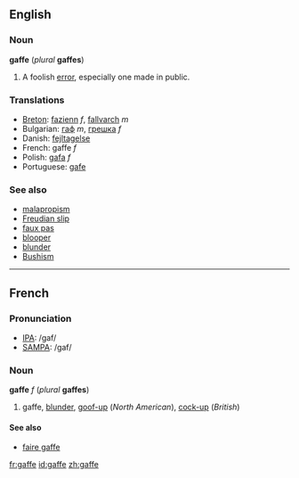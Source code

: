 ==English==
===Noun===
'''gaffe''' (''plural'' '''gaffes''')
# A foolish [[error]], especially one made in public.

===Translations===
*[[Breton]]: [[fazienn]] ''f'', [[fallvarch]] ''m''
*Bulgarian: [[гаф]] ''m'', [[грешка]] ''f''
*Danish: [[fejltagelse]]
*French: gaffe ''f''
*Polish: [[gafa]] ''f''
*Portuguese: [[gafe]]

===See also===
*[[malapropism]]
*[[Freudian slip]]
*[[faux pas]]
*[[blooper]]
*[[blunder]]
*[[Bushism]]

----
==French==

===Pronunciation===
*[[w:IPA|IPA]]: /ɡaf/
*[[w:SAMPA|SAMPA]]: /gaf/

===Noun===
'''gaffe''' ''f'' (''plural'' '''gaffes''')

# gaffe, [[blunder]], [[goof-up]] (''North American''), [[cock-up]] (''British'')

====See also====
*[[faire gaffe]]

[[fr:gaffe]]
[[id:gaffe]]
[[zh:gaffe]]